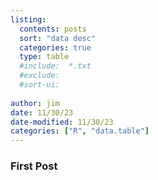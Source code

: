 ```yaml
---
listing: 
  contents: posts
  sort: "data desc"
  categories: true 
  type: table
  #include:  *.txt
  #exclude:
  #sort-ui:
  
author: jim
date: 11/30/23
date-modified: 11/30/23
categories: ["R", "data.table"]
---
```


### First Post